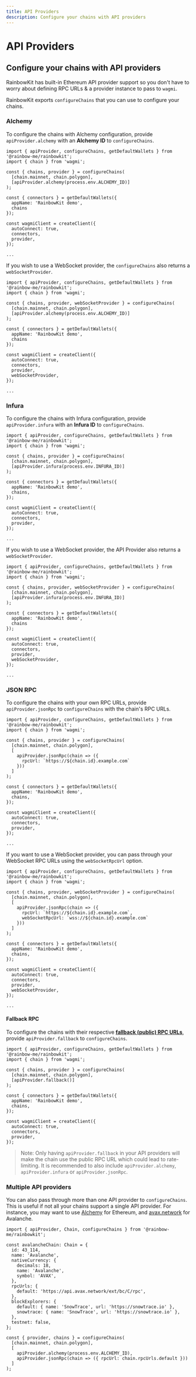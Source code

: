 ```yaml
---
title: API Providers
description: Configure your chains with API providers
---
```


# API Providers

## Configure your chains with API providers

RainbowKit has built-in Ethereum API provider support so you don't have to worry about defining RPC URLs & a provider instance to pass to `wagmi`.

RainbowKit exports `configureChains` that you can use to configure your chains.

### Alchemy

To configure the chains with Alchemy configuration, provide `apiProvider.alchemy` with an **Alchemy ID** to `configureChains`.

```tsx
import { apiProvider, configureChains, getDefaultWallets } from '@rainbow-me/rainbowkit';
import { chain } from 'wagmi';

const { chains, provider } = configureChains(
  [chain.mainnet, chain.polygon],
  [apiProvider.alchemy(process.env.ALCHEMY_ID)]
);

const { connectors } = getDefaultWallets({
  appName: 'RainbowKit demo',
  chains
});

const wagmiClient = createClient({
  autoConnect: true,
  connectors,
  provider,
});

...
```

If you wish to use a WebSocket provider, the `configureChains` also returns a `webSocketProvider`.

```tsx line=4,18
import { apiProvider, configureChains, getDefaultWallets } from '@rainbow-me/rainbowkit';
import { chain } from 'wagmi';

const { chains, provider, webSocketProvider } = configureChains(
  [chain.mainnet, chain.polygon],
  [apiProvider.alchemy(process.env.ALCHEMY_ID)]
);

const { connectors } = getDefaultWallets({
  appName: 'RainbowKit demo',
  chains
});

const wagmiClient = createClient({
  autoConnect: true,
  connectors,
  provider,
  webSocketProvider,
});

...
```

### Infura

To configure the chains with Infura configuration, provide `apiProvider.infura` with an **Infura ID** to `configureChains`.

```tsx line=1,4-7,11,17
import { apiProvider, configureChains, getDefaultWallets } from '@rainbow-me/rainbowkit';
import { chain } from 'wagmi';

const { chains, provider } = configureChains(
  [chain.mainnet, chain.polygon],
  [apiProvider.infura(process.env.INFURA_ID)]
);

const { connectors } = getDefaultWallets({
  appName: 'RainbowKit demo',
  chains,
});

const wagmiClient = createClient({
  autoConnect: true,
  connectors,
  provider,
});

...
```

If you wish to use a WebSocket provider, the API Provider also returns a `webSocketProvider`.

```tsx line=4,18
import { apiProvider, configureChains, getDefaultWallets } from '@rainbow-me/rainbowkit';
import { chain } from 'wagmi';

const { chains, provider, webSocketProvider } = configureChains(
  [chain.mainnet, chain.polygon],
  [apiProvider.infura(process.env.INFURA_ID)]
);

const { connectors } = getDefaultWallets({
  appName: 'RainbowKit demo',
  chains
});

const wagmiClient = createClient({
  autoConnect: true,
  connectors,
  provider,
  webSocketProvider,
});

...
```

### JSON RPC

To configure the chains with your own RPC URLs, provide `apiProvider.jsonRpc`  to `configureChains` with the chain's RPC URLs.

```tsx
import { apiProvider, configureChains, getDefaultWallets } from '@rainbow-me/rainbowkit';
import { chain } from 'wagmi';

const { chains, provider } = configureChains(
  [chain.mainnet, chain.polygon],
  [
    apiProvider.jsonRpc(chain => ({ 
      rpcUrl: `https://${chain.id}.example.com`
    }))
  ]
);

const { connectors } = getDefaultWallets({
  appName: 'RainbowKit demo',
  chains,
});

const wagmiClient = createClient({
  autoConnect: true,
  connectors,
  provider,
});

...
```

If you want to use a WebSocket provider, you can pass through your WebSocket RPC URLs using the `webSocketRpcUrl` option.

```tsx line=4,9,23
import { apiProvider, configureChains, getDefaultWallets } from '@rainbow-me/rainbowkit';
import { chain } from 'wagmi';

const { chains, provider, webSocketProvider } = configureChains(
  [chain.mainnet, chain.polygon],
  [
    apiProvider.jsonRpc(chain => ({ 
      rpcUrl: `https://${chain.id}.example.com`,
      webSocketRpcUrl: `wss://${chain.id}.example.com`
    }))
  ]
);

const { connectors } = getDefaultWallets({
  appName: 'RainbowKit demo',
  chains,
});

const wagmiClient = createClient({
  autoConnect: true,
  connectors,
  provider,
  webSocketProvider,
});

...
```

#### Fallback RPC

To configure the chains with their respective [**fallback (public) RPC URLs**](https://github.com/tmm/wagmi/blob/main/packages/core/src/constants/chains.ts#L44), provide `apiProvider.fallback` to `configureChains`.

```tsx
import { apiProvider, configureChains, getDefaultWallets } from '@rainbow-me/rainbowkit';
import { chain } from 'wagmi';

const { chains, provider } = configureChains(
  [chain.mainnet, chain.polygon],
  [apiProvider.fallback()]
);

const { connectors } = getDefaultWallets({
  appName: 'RainbowKit demo',
  chains,
});

const wagmiClient = createClient({
  autoConnect: true,
  connectors,
  provider,
});
```

> Note: Only having `apiProvider.fallback` in your API providers will make the chain use the public RPC URL which could lead to rate-limiting. It is recommended to also include `apiProvider.alchemy`, `apiProvider.infura` or `apiProvider.jsonRpc`.

### Multiple API providers

You can also pass through more than one API provider to `configureChains`. This is useful if not all your chains support a single API provider. For instance, you may want to use [Alchemy](https://alchemy.com) for Ethereum, and [avax.network](https://avax.network) for Avalanche.

```tsx line=3,11-13,23-26
import { apiProvider, Chain, configureChains } from '@rainbow-me/rainbowkit';

const avalancheChain: Chain = {
  id: 43_114,
  name: 'Avalanche',
  nativeCurrency: {
    decimals: 18,
    name: 'Avalanche',
    symbol: 'AVAX',
  },
  rpcUrls: {
    default: 'https://api.avax.network/ext/bc/C/rpc',
  },
  blockExplorers: {
    default: { name: 'SnowTrace', url: 'https://snowtrace.io' },
    snowtrace: { name: 'SnowTrace', url: 'https://snowtrace.io' },
  },
  testnet: false,
};

const { provider, chains } = configureChains(
  [chain.mainnet, chain.polygon],
  [
    apiProvider.alchemy(process.env.ALCHEMY_ID),
    apiProvider.jsonRpc(chain => ({ rpcUrl: chain.rpcUrls.default }))
  ]
);
```